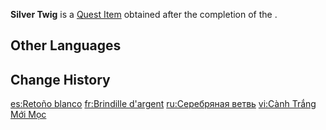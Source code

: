 {{Item Infobox
|id           = 120127
|image        = Item Silver Twig.png
|type         = Quest Items
|quality      = 5
|description  = A new branch taken from the center of the world.<br>There was once a [[Irminsul|giant tree]] that ran across the world, and this twig was part of it. Though it has been removed from the tree, their connection remains strong as ever. Therefore, as long as the giant white tree that symbolizes the center of the world does not die, it will never wither.<br><br>"Trees" symbolize life. In one of the stories from a certain place, there was a [[Greater Lord Rukkhadevata|person]] who had entrusted her consciousness to the white tree's branches before she passed away. In that way, neither her life nor hope would be lost, since the branches would grow and sprout where there was sunshine and rain, and would one day blossom and bear fruits.<br>"Trees" also symbolize wisdom. In one of the legends, a sage hanging upside down on a tree had acquired the knowledge of how to inscribe runes and control sacred words, and thus followed the [[Khaenri'ah|kingdom]] established along the tree's roots, eventually gaining a glimpse of the secret of the cosmos.<br>All knowledge, memory, and experience flow through this giant tree, just like a stream flows into a river, the river joins a sea, the sea turns into clouds, and the clouds rain onto the ground &mdash; just like life itself.
|source1      = [[A Toast to Victory]]
|memento      = Yes
}}
'''Silver Twig''' is a [[Quest Item]] obtained after the completion of the {{Quest|A Toast to Victory}}.

==Other Languages==
{{Other Languages
|en      = Silver Twig
|zhs     = 初生白枝
|zhs_rm  = Chūshēng Bái Zhī
|zht     = 初生白枝
|zht_rm  = Chūshēng Bái Zhī
|ja      = 新生の白き枝
|ja_rm   = Shinsei no Shiroki Eda
|ko      = 새싹이 돋아난 흰 가지
|es      = Retoño blanco
|fr      = Brindille d'argent
|ru      = Серебряная ветвь
|th      = กิ่งก้านขาวแรกแย้ม
|th_rm   = 
|vi      = Cành Trắng Mới Mọc
|de      = Weißer Ast
|id      = Ranting Perak
|pt      = Galho Primário
|tr      = Gümüş Dal
|it      = Ramoscello d'argento
}}

==Change History==
{{Change History|3.2}}

[[es:Retoño blanco]]
[[fr:Brindille d'argent]]
[[ru:Серебряная ветвь]]
[[vi:Cành Trắng Mới Mọc]]